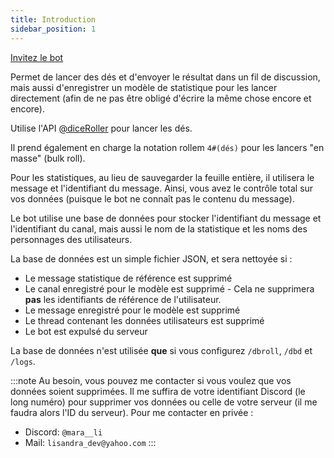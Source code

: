 ```yaml
---
title: Introduction
sidebar_position: 1
---
```


<FontAwesomeIcon icon="fa-solid fa-arrow-right" /> [Invitez le bot](https://discord.com/api/oauth2/authorize?client_id=1182819335878754385&permissions=395137215504&scope=bot+applications.commands)

Permet de lancer des dés et d'envoyer le résultat dans un fil de discussion, mais aussi d'enregistrer un modèle de statistique pour les lancer directement (afin de ne pas être obligé d'écrire la même chose encore et encore).

<FontAwesomeIcon icon="fa-solid fa-arrow-right" /> Utilise l'API [@diceRoller](https://dice-roller.github.io/documentation/) pour lancer les dés.

Il prend également en charge la notation rollem `4#(dés)` pour les lancers "en masse" (bulk roll).


Pour les statistiques, au lieu de sauvegarder la feuille entière, il utilisera le message et l'identifiant du message. Ainsi, vous avez le contrôle total sur vos données (puisque le bot ne connaît pas le contenu du message).

Le bot utilise une base de données pour stocker l'identifiant du message et l'identifiant du canal, mais aussi le nom de la statistique et les noms des personnages des utilisateurs. 

La base de données est un simple fichier JSON, et sera nettoyée si :
- Le message statistique de référence est supprimé
- Le canal enregistré pour le modèle est supprimé - Cela ne supprimera **pas** les identifiants de référence de l'utilisateur.
- Le message enregistré pour le modèle est supprimé
- Le thread contenant les données utilisateurs est supprimé
- Le bot est expulsé du serveur

La base de données n'est utilisée **que** si vous configurez `/dbroll`, `/dbd` et `/logs`.

:::note
Au besoin, vous pouvez me contacter si vous voulez que vos données soient supprimées. Il me suffira de votre identifiant Discord (le long numéro) pour supprimer vos données ou celle de votre serveur (il me faudra alors l'ID du serveur).
Pour me contacter en privée :
- Discord: `@mara__li`
- Mail: `lisandra_dev@yahoo.com`
:::